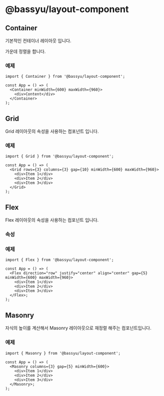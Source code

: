# @bassyu/layout-component

## Container

기본적인 컨테이너 레이아웃 입니다.

가운데 정렬을 합니다.

### 예제

```tsx
import { Container } from '@bassyu/layout-component';

const App = () => (
  <Container minWidth={600} maxWidth={960}>
    <div>Content</div>
  </Container>
);
```

## Grid

Grid 레이아웃의 속성을 사용하는 컴포넌트 입니다.

### 예제

```tsx
import { Grid } from '@bassyu/layout-component';

const App = () => (
  <Grid rows={3} columns={3} gap={10} minWidth={600} maxWidth={960}>
    <div>Item 1</div>
    <div>Item 2</div>
    <div>Item 3</div>
  </Grid>
);
```

## Flex

Flex 레이아웃의 속성을 사용하는 컴포넌트 입니다.

### 속성

### 예제

```tsx
import { Flex } from '@bassyu/layout-component';

const App = () => (
  <Flex direction="row" justify="center" align="center" gap={5} minWidth={600} maxWidth={960}>
    <div>Item 1</div>
    <div>Item 2</div>
    <div>Item 3</div>
  </Flex>;
);
```

## Masonry

자식의 높이를 계산해서 Masonry 레이아웃으로 재정렬 해주는 컴포넌트입니다.

### 예제

```tsx
import { Masonry } from '@bassyu/layout-component';

const App = () => (
  <Masonry columns={3} gap={5} minWidth={600}>
    <div>Item 1</div>
    <div>Item 2</div>
    <div>Item 3</div>
  </Masonry>;
);
```
